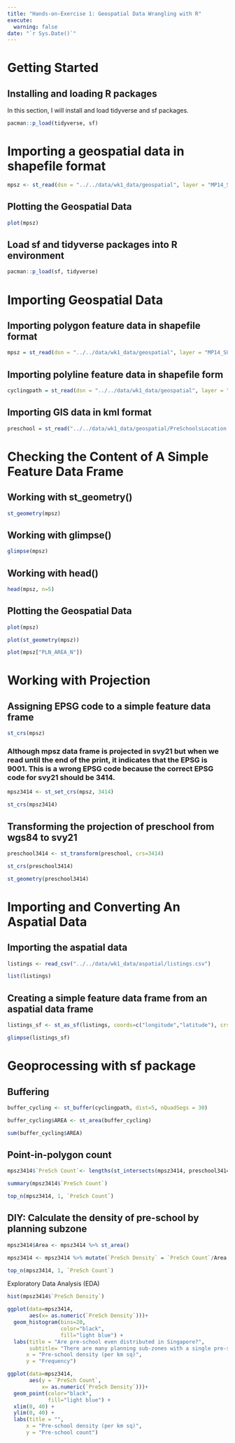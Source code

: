 ```yaml
---
title: "Hands-on-Exercise 1: Geospatial Data Wrangling with R"
execute:
  warning: false
date: "`r Sys.Date()`"
---
```


# Getting Started

## Installing and loading R packages

In this section, I will install and load tidyverse and sf packages.

```r
pacman::p_load(tidyverse, sf)
```

# Importing a geospatial data in shapefile format

```r
mpsz <- st_read(dsn = "../../data/wk1_data/geospatial", layer = "MP14_SUBZONE_WEB_PL")
```

## Plotting the Geospatial Data

```r
plot(mpsz)
```

## Load sf and tidyverse packages into R environment

```r
pacman::p_load(sf, tidyverse)
```

# Importing Geospatial Data

## Importing polygon feature data in shapefile format

```r
mpsz = st_read(dsn = "../../data/wk1_data/geospatial", layer = "MP14_SUBZONE_WEB_PL")
```

## Importing polyline feature data in shapefile form

```r
cyclingpath = st_read(dsn = "../../data/wk1_data/geospatial", layer = "CyclingPathGazette")
```

## Importing GIS data in kml format

```r
preschool = st_read("../../data/wk1_data/geospatial/PreSchoolsLocation.kml")
```

# **Checking the Content of A Simple Feature Data Frame**

## Working with st_geometry()

```r
st_geometry(mpsz)
```

## Working with glimpse()

```r
glimpse(mpsz)
```

## Working with head()

```r
head(mpsz, n=5)
```

## Plotting the Geospatial Data

```r
plot(mpsz)

plot(st_geometry(mpsz))

plot(mpsz["PLN_AREA_N"])
```

# **Working with Projection**

## **Assigning EPSG code to a simple feature data frame**

```r
st_crs(mpsz)
```

### Although mpsz data frame is projected in svy21 but when we read until the end of the print, it indicates that the EPSG is 9001. This is a wrong EPSG code because the correct EPSG code for svy21 should be 3414.

```r
mpsz3414 <- st_set_crs(mpsz, 3414)

st_crs(mpsz3414)
```

## Transforming the projection of preschool from wgs84 to svy21

```r
preschool3414 <- st_transform(preschool, crs=3414)

st_crs(preschool3414)

st_geometry(preschool3414)
```

# Importing and Converting An Aspatial Data

## Importing the aspatial data

```r
listings <- read_csv("../../data/wk1_data/aspatial/listings.csv")

list(listings)
```

## Creating a simple feature data frame from an aspatial data frame

```r
listings_sf <- st_as_sf(listings, coords=c("longitude","latitude"), crs=4326) %>% st_transform(crs=3414)

glimpse(listings_sf)
```

# Geoprocessing with sf package

## Buffering

```r
buffer_cycling <- st_buffer(cyclingpath, dist=5, nQuadSegs = 30)

buffer_cycling$AREA <- st_area(buffer_cycling)

sum(buffer_cycling$AREA)
```

## Point-in-polygon count

```r
mpsz3414$`PreSch Count`<- lengths(st_intersects(mpsz3414, preschool3414))

summary(mpsz3414$`PreSch Count`)

top_n(mpsz3414, 1, `PreSch Count`)

```

## DIY: Calculate the density of pre-school by planning subzone

```r
mpsz3414$Area <- mpsz3414 %>% st_area()

mpsz3414 <- mpsz3414 %>% mutate(`PreSch Density` = `PreSch Count`/Area * 1000000)

top_n(mpsz3414, 1, `PreSch Count`)
```

Exploratory Data Analysis (EDA)

```r
hist(mpsz3414$`PreSch Density`)

ggplot(data=mpsz3414, 
       aes(x= as.numeric(`PreSch Density`)))+
  geom_histogram(bins=20, 
                 color="black", 
                 fill="light blue") +
  labs(title = "Are pre-school even distributed in Singapore?",
       subtitle= "There are many planning sub-zones with a single pre-school, on the other hand, \nthere are two planning sub-zones with at least 20 pre-schools",
      x = "Pre-school density (per km sq)",
      y = "Frequency")

ggplot(data=mpsz3414, 
       aes(y = `PreSch Count`, 
           x= as.numeric(`PreSch Density`)))+
  geom_point(color="black", 
             fill="light blue") +
  xlim(0, 40) +
  ylim(0, 40) +
  labs(title = "",
      x = "Pre-school density (per km sq)",
      y = "Pre-school count")
```
